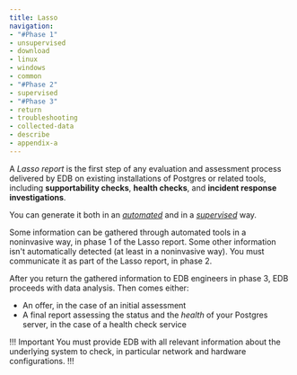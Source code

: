 ```yaml
---
title: Lasso
navigation:
- "#Phase 1"
- unsupervised
- download
- linux
- windows
- common
- "#Phase 2"
- supervised
- "#Phase 3"
- return
- troubleshooting
- collected-data
- describe
- appendix-a
---
```


A *Lasso report* is the first step of any evaluation and assessment
process delivered by EDB on existing installations of Postgres
or related tools, including **supportability checks**, **health checks**,
and **incident response investigations**.

You can generate it both in an [_automated_](unsupervised)
and in a [_supervised_](supervised) way.

Some information can be gathered through automated
tools in a noninvasive way, in phase 1 of the Lasso report.
Some other information isn't automatically detected
(at least in a noninvasive way). You must communicate it 
as part of the Lasso report, in phase 2.

After you return the gathered information to EDB
engineers in phase 3, EDB proceeds with data analysis.
Then comes either:

-  An offer, in the case of an initial assessment
-  A final report assessing the status and
the _health_ of your Postgres server, in the case of a health check
service

!!! Important
You must provide EDB with all relevant
information about the underlying system to check,
in particular network and hardware configurations.
!!!
